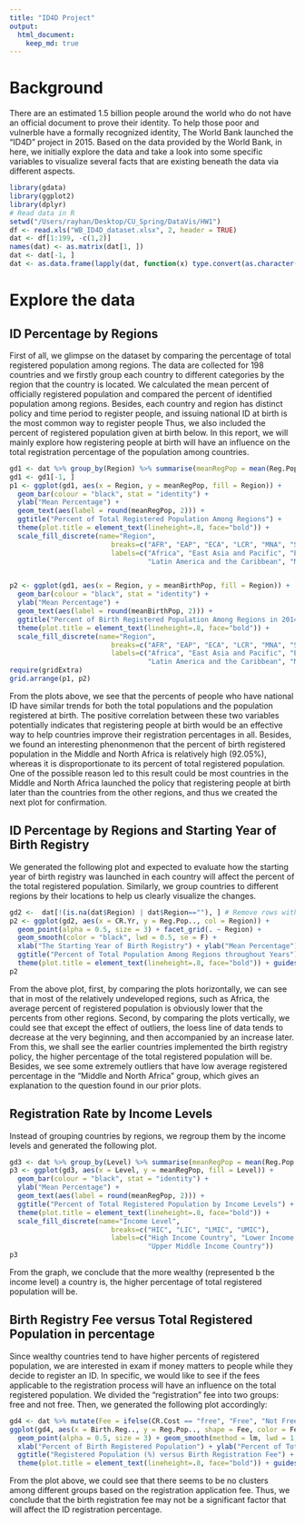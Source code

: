 ```yaml
---
title: "ID4D Project"
output: 
  html_document:
    keep_md: true
---
```

# Background
There are an estimated 1.5 billion people around the world who do not have an official document to prove their identity. To help those poor and vulnerble have a formally recognized identity, The World Bank launched the "ID4D" project in 2015. Based on the data provided by the World Bank, in here, we initially explore the data and take a look into some specific variables to visualize several facts that are existing beneath the data via different aspects. 

```r
library(gdata)
library(ggplot2)
library(dplyr)
# Read data in R
setwd("/Users/rayhan/Desktop/CU_Spring/DataVis/HW1")
df <- read.xls("WB_ID4D_dataset.xlsx", 2, header = TRUE)
dat <- df[1:199, -c(1,2)]
names(dat) <- as.matrix(dat[1, ])
dat <- dat[-1, ]
dat <- as.data.frame(lapply(dat, function(x) type.convert(as.character(x))))
```

# Explore the data
## ID Percentage by Regions

First of all, we glimpse on the dataset by comparing the percentage of total registered population among regions. The data are collected for 198 countries and we firstly group each country to different categories by the region that the country is located. We calculated the mean percent of officially registered population and compared the percent of identified population among regions. Besides, each country and region has distinct policy and time period to register people, and issuing national ID at birth is the most common way to register people Thus, we also included the percent of registered population given at birth below. In this report, we will mainly explore how registering people at birth will have an influence on the total registration percentage of the population among countries.


```r
gd1 <- dat %>% group_by(Region) %>% summarise(meanRegPop = mean(Reg.Pop..), meanBirthPop = mean(Birth.Reg..))
gd1 <- gd1[-1, ]
p1 <- ggplot(gd1, aes(x = Region, y = meanRegPop, fill = Region)) + 
  geom_bar(colour = "black", stat = "identity") + 
  ylab("Mean Percentage") + 
  geom_text(aes(label = round(meanRegPop, 2))) +
  ggtitle("Percent of Total Registered Population Among Regions") + 
  theme(plot.title = element_text(lineheight=.8, face="bold")) +
  scale_fill_discrete(name="Region",
                         breaks=c("AFR", "EAP", "ECA", "LCR", "MNA", "SAR"),
                         labels=c("Africa", "East Asia and Pacific", "Europe and Central Asia", 
                                  "Latin America and the Caribbean", "Middle and North Africa", "South Asia"))


p2 <- ggplot(gd1, aes(x = Region, y = meanBirthPop, fill = Region)) + 
  geom_bar(colour = "black", stat = "identity") + 
  ylab("Mean Percentage") + 
  geom_text(aes(label = round(meanBirthPop, 2))) +
  ggtitle("Percent of Birth Registered Population Among Regions in 2014") + 
  theme(plot.title = element_text(lineheight=.8, face="bold")) +
  scale_fill_discrete(name="Region",
                         breaks=c("AFR", "EAP", "ECA", "LCR", "MNA", "SAR"),
                         labels=c("Africa", "East Asia and Pacific", "Europe and Central Asia", 
                                  "Latin America and the Caribbean", "Middle and North Africa", "South Asia"))
require(gridExtra)
grid.arrange(p1, p2)
```

From the plots above, we see that the percents of people who have national ID have similar trends for both the total populations and the population registered at birth. The positive correlation between these two variables potentially indicates that registering people at birth would be an effective way to help countries improve their registration percentages in all. Besides, we found an interesting phenonmenon that the percent of birth registered population in the Middle and North Africa is relatively high (92.05%), whereas it is disproportionate to its percent of total registered population. One of the possible reason led to this result could be most countries in the Middle and North Africa launched the policy that registering people at birth later than the countries from the other regions, and thus we created the next plot for confirmation.

## ID Percentage by Regions and Starting Year of Birth Registry

We generated the following plot and expected to evaluate how the starting year of birth registry was launched in each country will affect the percent of the total registered population. Similarly, we group countries to different regions by their locations to help us clearly visualize the changes.

```r
gd2 <-  dat[!(is.na(dat$Region) | dat$Region==""), ] # Remove rows with blank values in "Region"
p2 <- ggplot(gd2, aes(x = CR.Yr, y = Reg.Pop.., col = Region)) + 
  geom_point(alpha = 0.5, size = 3) + facet_grid(. ~ Region) + 
  geom_smooth(color = "black", lwd = 0.5, se = F) +
  xlab("The Starting Year of Birth Registry") + ylab("Mean Percentage") + 
  ggtitle("Percent of Total Population Among Regions throughout Years") + 
  theme(plot.title = element_text(lineheight=.8, face="bold")) + guides(fill = FALSE)
p2
```

From the above plot, first, by comparing the plots horizontally, we can see that in most of the relatively undeveloped regions, such as Africa, the average percent of registered population is obviously lower that the percents from other regions. Second, by comparing the plots vertically, we could see that except the effect of outliers, the loess line of data tends to decrease at the very beginning, and then accompanied by an increase later. From this, we shall see the earlier countries implemented the birth registry policy, the higher percentage of the total registered population will be. Besides, we see some extremely outliers that have low average registered percentage in the "Middle and North Africa" group, which gives an explanation to the question found in our prior plots. 

## Registration Rate by Income Levels

Instead of grouping countries by regions, we regroup them by the income levels and generated the following plot.

```r
gd3 <- dat %>% group_by(Level) %>% summarise(meanRegPop = mean(Reg.Pop..))
p3 <- ggplot(gd3, aes(x = Level, y = meanRegPop, fill = Level)) + 
  geom_bar(colour = "black", stat = "identity") + 
  ylab("Mean Percentage") + 
  geom_text(aes(label = round(meanRegPop, 2))) +
  ggtitle("Percent of Total Registered Population by Income Levels") + 
  theme(plot.title = element_text(lineheight=.8, face="bold")) +
  scale_fill_discrete(name="Income Level",
                         breaks=c("HIC", "LIC", "LMIC", "UMIC"),
                         labels=c("High Income Country", "Lower Income Country", "Lower Middle Income Country", 
                                  "Upper Middle Income Country"))
p3
```

From the graph, we conclude that the more wealthy (represented b the income level) a country is, the higher percentage of total registered population will be. 

## Birth Registry Fee versus Total Registered Population in percentage

Since wealthy countries tend to have higher percents of registered population, we are interested in exam if money matters to people while they decide to register an ID. In specific, we would like to see if the fees applicable to the registration process will have an influence on the total registered population. We divided the "registration" fee into two groups: free and not free. Then, we generated the following plot accordingly:

```r
gd4 <- dat %>% mutate(Fee = ifelse(CR.Cost == "free", "Free", "Not Free"))
ggplot(gd4, aes(x = Birth.Reg.., y = Reg.Pop.., shape = Fee, color = Fee)) + 
  geom_point(alpha = 0.5, size = 3) + geom_smooth(method = lm, lwd = 1, se = F) +
  xlab("Percent of Birth Registered Population") + ylab("Percent of Total Registered Population") + 
  ggtitle("Registered Population (%) versus Birth Registration Fee") + 
  theme(plot.title = element_text(lineheight=.8, face="bold")) + guides(fill = FALSE)
```

From the plot above, we could see that there seems to be no clusters among different groups based on the registration application fee. Thus, we conclude that the birth registration fee may not be a significant factor that will affect the ID registration percentage.
